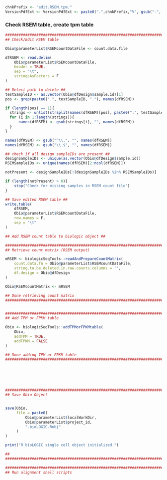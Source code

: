 <!-- Set Parameters Module -->
<!-- Set the chnkPrefix to make all chunks unique in the overall folder -->
```r
chnkPrefix <- "edit.RSEM.tpm."
VersionPdfExt <- VersionPdfExt <- paste0(".",chnkPrefix,"V", gsub("-", "", Sys.Date()), ".pdf")

```


### Check RSEM table, create tpm table
```r
###############################################################################
## Check/Edit RSEM table                                                     ##

Obio@parameterList$RSEMcountDataFile <- count.data.file

dfRSEM <- read.delim(
    Obio@parameterList$RSEMcountDataFile,
    header = TRUE, 
    sep = "\t",
    stringsAsFactors = F
)

## Detect path to delete ##
testSampleID <- as.vector(Obio@dfDesign$sample.id)[1]
pos <- grep(paste0(".", testSampleID, "."), names(dfRSEM))

if (length(pos) == 1){
  strings <- unlist(strsplit(names(dfRSEM)[pos], paste0(".", testSampleID, ".")))
  for (i in 1:length(strings)){
      names(dfRSEM) <- gsub(strings[i], "", names(dfRSEM))
  }
} 

names(dfRSEM) <- gsub("^\\.", "", names(dfRSEM))
names(dfRSEM) <- gsub("\\.$", "", names(dfRSEM))

## check if all design sampleIDs are present ##
designSampleIDs <- unique(as.vector(Obio@dfDesign$sample.id))
RSEMSampleIDs <- unique(names(dfRSEM)[2:ncol(dfRSEM)])

notPresent <- designSampleIDs[!(designSampleIDs %in% RSEMSampleIDs)]

if (length(notPresent) > 0){
    stop("Check for missing samples in RSEM count file")
}

## Save edited RSEM table ##
write.table(
    dfRSEM, 
    Obio@parameterList$RSEMcountDataFile, 
    row.names = F,
    sep = "\t"
)

## Add RSEM count table to biologic object ##

###############################################################################
## Retrieve count matrix (RSEM output)                                       ##

mRSEM <- biologicSeqTools::readAndPrepareCountMatrix(
    count.data.fn = Obio@parameterList$RSEMcountDataFile,
    string.to.be.deleted.in.raw.counts.columns = '',
    df.design = Obio@dfDesign
)

Obio@RSEMcountMatrix <- mRSEM

## Done retrieving count matrix                                              ##
###############################################################################


###############################################################################
## Add TPM or FPKM table                                                     ##

Obio <- biologicSeqTools::addTPMorFPKMtable(
    Obio,
    addTPM = TRUE,
    addFPKM = FALSE
)

## Done adding TPM or FPKM table                                             ##
###############################################################################






###############################################################################
## Save Obio Object                                                          ##


save(Obio,
     file = paste0(
         Obio@parameterList$localWorkDir,
         Obio@parameterList$project_id,
         ".bioLOGIC.Robj"
     )
)

print("R bioLOGIC single cell object initialized.")

##                                                                           ##
###############################################################################

###############################################################################
## Run alignment shell scripts                                               ##


```

